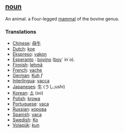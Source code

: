 ==[[noun]]==

An animal. a Four-legged [[mammal]] of the bovine genus.

===Translations===

*[[Chinese]]: [[母牛]]
*[[Dutch]]: [[koe]]
*[[Ekspreso]]: [[vakon]]
*[[Esperanto]] : [[bovino]] ([[bovo|bov]]´ in´o).
*[[Finnish]]: [[lehmä]]
*[[French]]: [[vache]]
*[[German]]: [[Kuh]] ''f''
*[[Interlingua]]: [[vacca]]
*[[Japaneses]]: [[牛]] (うし;ushi)
*[[Korean]]: [[소]] (so)
*[[Polish]]: [[krowa]]
*[[Portuguese]]: [[vaca]]
*[[Russian]]: [[корова]]
*[[Spanish]]: [[vaca]]
*[[Swedish]]: [[Ko]]
*[[Volapük]]: [[kun]]